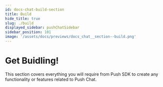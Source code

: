 ```yaml
---
id: docs-chat-build-section
title: Build
hide_title: true
slug: ./build
displayed_sidebar: pushChatSidebar
sidebar_position: 101
image: '/assets/docs/previews/docs_chat__section--build.png'
---
```


# Get Buidling!

This section covers everything you will require from Push SDK to create any functionality or features related to Push Chat.

<head>
  <title>Build section | Push Chat | Push Documentation</title>
</head>


<DocCardList />

